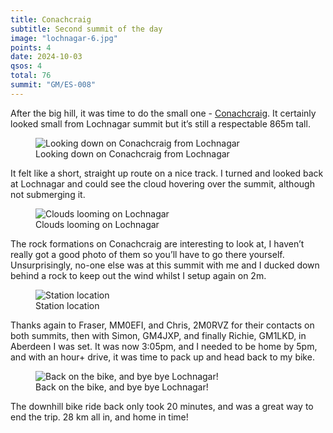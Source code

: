 ```yaml
---
title: Conachcraig
subtitle: Second summit of the day
image: "lochnagar-6.jpg"
points: 4
date: 2024-10-03
qsos: 4
total: 76
summit: "GM/ES-008"
---
```


After the big hill, it was time to do the small one - [Conachcraig](https://sotl.as/summits/GM/ES-019). It certainly looked small from Lochnagar summit but it's still a respectable 865m tall.

![Looking down on Conachcraig from Lochnagar](lochnagar-6.jpg)

It felt like a short, straight up route on a nice track. I turned and looked back at Lochnagar and could see the cloud hovering over the summit, although not submerging it.

![Clouds looming on Lochnagar](lochnagar-2.jpg)

The rock formations on Conachcraig are interesting to look at, I haven’t really got a good photo of them so you’ll have to go there yourself. Unsurprisingly, no-one else was at this summit with me and I ducked down behind a rock to keep out the wind whilst I setup again on 2m.

![Station location](lochnagar-3.jpg)

Thanks again to Fraser, MM0EFI, and Chris, 2M0RVZ for their contacts on both summits, then with Simon, GM4JXP, and finally Richie, GM1LKD, in Aberdeen I was set. It was now 3:05pm, and I needed to be home by 5pm, and with an hour+ drive, it was time to pack up and head back to my bike.

![Back on the bike, and bye bye Lochnagar!](lochnagar-1.jpg)

The downhill bike ride back only took 20 minutes, and was a great way to end the trip. 28 km all in, and home in time!
